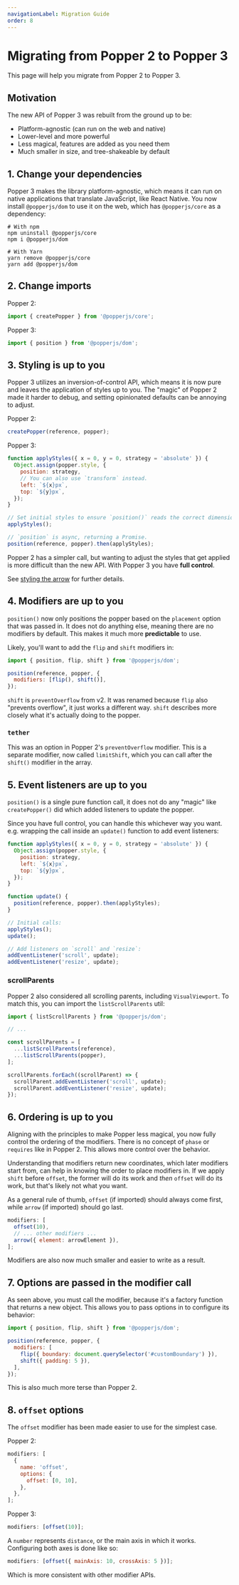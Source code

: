 ```yaml
---
navigationLabel: Migration Guide
order: 8
---
```


# Migrating from Popper 2 to Popper 3

This page will help you migrate from Popper 2 to Popper 3.

## Motivation

The new API of Popper 3 was rebuilt from the ground up to be:

- Platform-agnostic (can run on the web and native)
- Lower-level and more powerful
- Less magical, features are added as you need them
- Much smaller in size, and tree-shakeable by default

## 1. Change your dependencies

Popper 3 makes the library platform-agnostic, which means it can run on native
applications that translate JavaScript, like React Native. You now install
`@popperjs/dom` to use it on the web, which has `@popperjs/core` as a
dependency:

```shell
# With npm
npm uninstall @popperjs/core
npm i @popperjs/dom

# With Yarn
yarn remove @popperjs/core
yarn add @popperjs/dom
```

## 2. Change imports

Popper 2:

```js
import { createPopper } from '@popperjs/core';
```

Popper 3:

```js
import { position } from '@popperjs/dom';
```

## 3. Styling is up to you

Popper 3 utilizes an inversion-of-control API, which means it is now pure and
leaves the application of styles up to you. The "magic" of Popper 2 made it
harder to debug, and setting opinionated defaults can be annoying to adjust.

Popper 2:

```js
createPopper(reference, popper);
```

Popper 3:

```js
function applyStyles({ x = 0, y = 0, strategy = 'absolute' }) {
  Object.assign(popper.style, {
    position: strategy,
    // You can also use `transform` instead.
    left: `${x}px`,
    top: `${y}px`,
  });
}

// Set initial styles to ensure `position()` reads the correct dimensions.
applyStyles();

// `position` is async, returning a Promise.
position(reference, popper).then(applyStyles);
```

Popper 2 has a simpler call, but wanting to adjust the styles that get applied
is more difficult than the new API. With Popper 3 you have **full control**.

See [styling the arrow](../tutorial/#arrow-modifier) for further details.

## 4. Modifiers are up to you

`position()` now only positions the popper based on the `placement` option that
was passed in. It does not do anything else, meaning there are no modifiers by
default. This makes it much more **predictable** to use.

Likely, you'll want to add the `flip` and `shift` modifiers in:

```js
import { position, flip, shift } from '@popperjs/dom';

position(reference, popper, {
  modifiers: [flip(), shift()],
});
```

`shift` is `preventOverflow` from v2. It was renamed because `flip` also
"prevents overflow", it just works a different way. `shift` describes more
closely what it's actually doing to the popper.

### `tether`

This was an option in Popper 2's `preventOverflow` modifier. This is a separate
modifier, now called `limitShift`, which you can call after the `shift()`
modifier in the array.

## 5. Event listeners are up to you

`position()` is a single pure function call, it does not do any "magic" like
`createPopper()` did which added listeners to update the popper.

Since you have full control, you can handle this whichever way you want. e.g.
wrapping the call inside an `update()` function to add event listeners:

```js
function applyStyles({ x = 0, y = 0, strategy = 'absolute' }) {
  Object.assign(popper.style, {
    position: strategy,
    left: `${x}px`,
    top: `${y}px`,
  });
}

function update() {
  position(reference, popper).then(applyStyles);
}

// Initial calls:
applyStyles();
update();

// Add listeners on `scroll` and `resize`:
addEventListener('scroll', update);
addEventListener('resize', update);
```

### scrollParents

Popper 2 also considered all scrolling parents, including `VisualViewport`. To
match this, you can import the `listScrollParents` util:

```js
import { listScrollParents } from '@popperjs/dom';

// ...

const scrollParents = [
  ...listScrollParents(reference),
  ...listScrollParents(popper),
];

scrollParents.forEach((scrollParent) => {
  scrollParent.addEventListener('scroll', update);
  scrollParent.addEventListener('resize', update);
});
```

## 6. Ordering is up to you

Aligning with the principles to make Popper less magical, you now fully control
the ordering of the modifiers. There is no concept of `phase` or `requires` like
in Popper 2. This allows more control over the behavior.

Understanding that modifiers return new coordinates, which later modifiers start
from, can help in knowing the order to place modifiers in. If we apply `shift`
before `offset`, the former will do its work and _then_ `offset` will do its
work, but that's likely not what you want.

As a general rule of thumb, `offset` (if imported) should always come first,
while `arrow` (if imported) should go last.

```js
modifiers: [
  offset(10),
  // ... other modifiers ...
  arrow({ element: arrowElement }),
];
```

Modifiers are also now much smaller and easier to write as a result.

## 7. Options are passed in the modifier call

As seen above, you must call the modifier, because it's a factory function that
returns a new object. This allows you to pass options in to configure its
behavior:

```js
import { position, flip, shift } from '@popperjs/dom';

position(reference, popper, {
  modifiers: [
    flip({ boundary: document.querySelector('#customBoundary') }),
    shift({ padding: 5 }),
  ],
});
```

This is also much more terse than Popper 2.

## 8. `offset` options

The `offset` modifier has been made easier to use for the simplest case.

Popper 2:

```js
modifiers: [
  {
    name: 'offset',
    options: {
      offset: [0, 10],
    },
  },
];
```

Popper 3:

```js
modifiers: [offset(10)];
```

A `number` represents `distance`, or the main axis in which it works.
Configuring both axes is done like so:

```js
modifiers: [offset({ mainAxis: 10, crossAxis: 5 })];
```

Which is more consistent with other modifier APIs.
